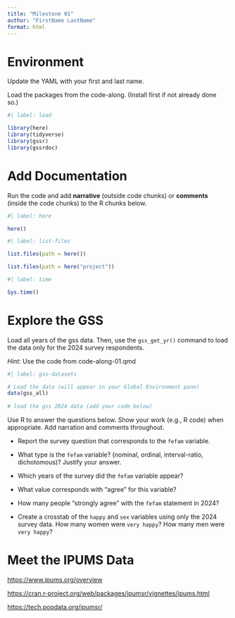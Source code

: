 ```yaml
---
title: "Milestone 01"
author: "FirstName LastName"
format: html
---
```


# Environment

Update the YAML with your first and last name.

Load the packages from the code-along. (Install first if not already done so.)

```r
#| label: load

library(here)
library(tidyverse)
library(gssr)
library(gssrdoc)
```

# Add Documentation

Run the code and add **narrative** (outside code chunks) or **comments** (inside the code chunks) to the R chunks below.

```r
#| label: here

here()
```

```r
#| label: list-files

list.files(path = here())

list.files(path = here("project"))
```

```r
#| label: time

Sys.time()
```

# Explore the GSS

Load all years of the gss data. Then, use the `gss_get_yr()` command to load the data only for the 2024 survey respondents.

*Hint*: Use the code from code-along-01.qmd

```r
#| label: gss-datasets

# Load the data (will appear in your Global Environment pane)
data(gss_all)
 
# load the gss 2024 data (add your code below)

```

Use R to answer the questions below. Show your work (e.g., R code) when appropriate. Add narration and comments throughout.

-   Report the survey question that corresponds to the `fefam` variable.

-   What type is the `fefam` variable? (nominal, ordinal, interval-ratio, dichotomous)? Justify your answer.

-   Which years of the survey did the `fefam` variable appear?

-   What value corresponds with "agree" for this variable?

-   How many people "strongly agree" with the `fefam` statement in 2024?

-   Create a crosstab of the `happy` and `sex` variables using only the 2024 survey data. How many women were `very happy`? How many men were `very happy`?

# Meet the IPUMS Data

<https://www.ipums.org/overview>

<https://cran.r-project.org/web/packages/ipumsr/vignettes/ipums.html>

<https://tech.popdata.org/ipumsr/>

